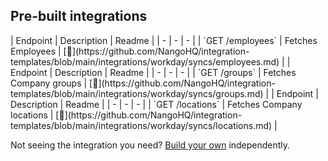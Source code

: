 
## Pre-built integrations

<AccordionGroup>


<Accordion title="Employees">
| Endpoint | Description | Readme |
| - | - | - |
| `GET /employees` | Fetches Employees | [🔗](https://github.com/NangoHQ/integration-templates/blob/main/integrations/workday/syncs/employees.md) |
</Accordion>


<Accordion title="Groups">
| Endpoint | Description | Readme |
| - | - | - |
| `GET /groups` | Fetches Company groups | [🔗](https://github.com/NangoHQ/integration-templates/blob/main/integrations/workday/syncs/groups.md) |
</Accordion>


<Accordion title="Locations">
| Endpoint | Description | Readme |
| - | - | - |
| `GET /locations` | Fetches Company locations | [🔗](https://github.com/NangoHQ/integration-templates/blob/main/integrations/workday/syncs/locations.md) |
</Accordion>

</AccordionGroup>

<Tip>Not seeing the integration you need? [Build your own](https://docs.nango.dev/guides/custom-integrations/overview) independently.</Tip>
